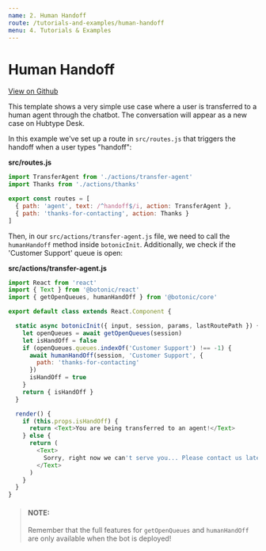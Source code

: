 ```yaml
---
name: 2. Human Handoff
route: /tutorials-and-examples/human-handoff
menu: 4. Tutorials & Examples
---
```




# **Human Handoff**

[View on Github](https://github.com/hubtype/botonic/tree/master/packages/botonic-cli/templates/handoff)

This template shows a very simple use case where a user is transferred to a human agent through the chatbot. The conversation will appear as a new case on Hubtype Desk.

In this example we've set up a route in `src/routes.js` that triggers the handoff when a user types "handoff":

**src/routes.js**

```javascript
import TransferAgent from './actions/transfer-agent'
import Thanks from './actions/thanks'

export const routes = [
  { path: 'agent', text: /^handoff$/i, action: TransferAgent },
  { path: 'thanks-for-contacting', action: Thanks }
]
```

Then, in our `src/actions/transfer-agent.js` file, we need to call the `humanHandoff` method inside `botonicInit`.
Additionally, we check if the 'Customer Support' queue is open:

**src/actions/transfer-agent.js**

```javascript
import React from 'react'
import { Text } from '@botonic/react'
import { getOpenQueues, humanHandOff } from '@botonic/core'

export default class extends React.Component {

  static async botonicInit({ input, session, params, lastRoutePath }) {
    let openQueues = await getOpenQueues(session)
    let isHandOff = false
    if (openQueues.queues.indexOf('Customer Support') !== -1) {
      await humanHandOff(session, 'Customer Support', {
        path: 'thanks-for-contacting'
      })
      isHandOff = true
    }
    return { isHandOff }
  }

  render() {
    if (this.props.isHandOff) {
      return <Text>You are being transferred to an agent!</Text>
    } else {
      return (
        <Text>
          Sorry, right now we can't serve you... Please contact us later!
        </Text>
      )
    }
  }
}
```

> #### NOTE:
> Remember that the full features for `getOpenQueues` and `humanHandOff` are only available when the bot is deployed!  


<div style={{display:"flex", justifyContent:"space-between"}}>
  <PrevButton title="Guided Flow" href="/tutorials-and-examples/guided-flow" />
  <NextButton title="Dynamic Carousel" href="/tutorials-and-examples/dynamic-carousel" />
</div>